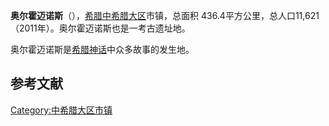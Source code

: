 {{Infobox settlement
| name                    = 奥尔霍迈诺斯
| native_name             = {{lang|el|Ὀρχομενός}}
| settlement_type         = 
| image_skyline           = Orchomenos 15 C.jpg
| imagesize               = 
| image_alt               = 
| image_caption           = 
| image_flag              = 
| flag_size               = 
| flag_alt                = 
| image_shield            = 
| shield_size             = 
| shield_alt              = 
| nickname                = 
| motto                   = 
| pushpin_map             =  Greece
| pushpin_label_position  = 
| pushpin_map_alt         = 
| pushpin_map_caption     = 在葡萄牙的位置
| latd  = 38 |latm  = 29  |lats  =  |latNS  = N
| longd =22 |longm = 59 |longs =  |longEW = E
| coordinates_type        = region:ES_type:city
| coordinates_display     = inline,title
| coordinates_footnotes   = 
| subdivision_type        = 国家
| subdivision_name        = 希腊
| subdivision_type1       = 大区
| subdivision_name1       =中希腊大区
| subdivision_type2       = 州
| subdivision_name2       = 维奥蒂亚州
| established_title       = 
| established_date        = 
| area_footnotes          = 
| area_total_km2          = 	436.4
| elevation_footnotes     = 
| elevation_m             = 
| population_footnotes    = 
| population_total        = 11621
| population_as_of        = 2011
| population_density_km2  = auto
| population_note         = 
}}
'''奥尔霍迈诺斯'''（{{lang-grc|Ὀρχομενός}}），[[希腊|希腊]][[中希腊大区|中希腊大区]]市镇，总面积 436.4平方公里，总人口11,621（2011年）。奥尔霍迈诺斯也是一考古遗址地。

奥尔霍迈诺斯是[[希腊神话|希腊神话]]中众多故事的发生地。

==参考文献==
{{reflist}}

[[Category:中希腊大区市镇|Category:中希腊大区市镇]]